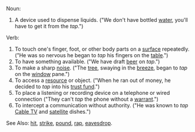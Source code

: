 Noun:
#A device used to dispense liquids. ("We don't have bottled [[water]], you'll have to get it from the ''tap''.")
Verb:
#To touch one's finger, foot, or other body parts on a [[surface]] repeatedly.  ("He was so nervous he began to ''tap'' his fingers on the [[table]].")
#To have something available.  ("We have draft [[beer]] on ''tap''.")
#To make a sharp [[noise]].  ("The [[tree]], swaying in the [[breeze]], began to ''tap'' on the [[window]] pane.")
#To access a [[resource]] or object.  ("When he ran out of money, he decided to ''tap'' into his [[trust fund]].")
#To place a listening or recording device on a telephone or wired connection ("They can't ''tap'' the phone without a [[warrant]].")
#To intercept a communication without authority.  ("He was known to ''tap'' [[Cable TV]] and [[satellite]] dishes.")

See Also: [[hit]], [[strike]], [[pound]], [[rap]], [[eavesdrop]].
